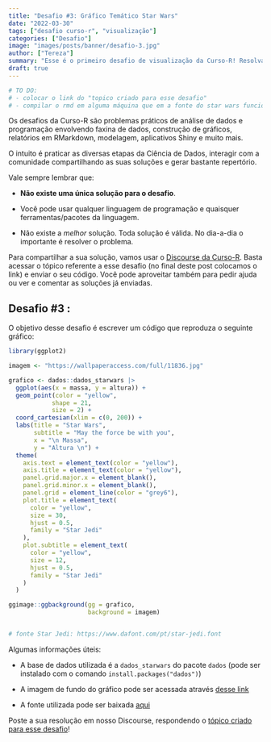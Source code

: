 ```yaml
---
title: "Desafio #3: Gráfico Temático Star Wars"
date: "2022-03-30"
tags: ["desafio curso-r", "visualização"]
categories: ["Desafio"]
image: "images/posts/banner/desafio-3.jpg"
author: ["Tereza"]
summary: "Esse é o primeiro desafio de visualização da Curso-R! Resolva-o e poste a sua solução em nosso Discourse!"
draft: true
---
```


```r
# TO DO: 
# - colocar o link do "topico criado para esse desafio"
# - compilar o rmd em alguma máquina que em a fonte do star wars funcione
```


Os desafios da Curso-R são problemas práticos de análise de dados e programação envolvendo faxina de dados, construção de gráficos, relatórios em RMarkdown, modelagem, aplicativos Shiny e muito mais. 

O intuito é praticar as diversas etapas da Ciência de Dados, interagir com a comunidade compartilhando as suas soluções e gerar bastante repertório.

Vale sempre lembrar que:

- **Não existe uma única solução para o desafio**.

- Você pode usar qualquer linguagem de programação e quaisquer ferramentas/pacotes da linguagem.

- Não existe a *melhor* solução. Toda solução é válida. No dia-a-dia o importante é resolver o problema.

Para compartilhar a sua solução, vamos usar o [Discourse da Curso-R](https://discourse.curso-r.com/). Basta acessar o tópico referente a esse desafio (no final deste post colocamos o link) e enviar o seu código. Você pode aproveitar também para pedir ajuda ou ver e comentar as soluções já enviadas.

## Desafio #3 : 

O objetivo desse desafio é escrever um código que reproduza o seguinte gráfico:

```r
library(ggplot2)

imagem <- "https://wallpaperaccess.com/full/11836.jpg"

grafico <- dados::dados_starwars |> 
  ggplot(aes(x = massa, y = altura)) +
  geom_point(color = "yellow",
            shape = 21,
            size = 2) +
  coord_cartesian(xlim = c(0, 200)) +
  labs(title = "Star Wars", 
       subtitle = "May the force be with you",
       x = "\n Massa",
       y = "Altura \n") +
  theme(
    axis.text = element_text(color = "yellow"),
    axis.title = element_text(color = "yellow"),
    panel.grid.major.x = element_blank(),
    panel.grid.minor.x = element_blank(),
    panel.grid = element_line(color = "grey6"),
    plot.title = element_text(
      color = "yellow",
      size = 30,
      hjust = 0.5,
      family = "Star Jedi"
    ),
    plot.subtitle = element_text(
      color = "yellow",
      size = 12,
      hjust = 0.5,
      family = "Star Jedi"
    )
  ) 

ggimage::ggbackground(gg = grafico,
                      background = imagem)


# fonte Star Jedi: https://www.dafont.com/pt/star-jedi.font

```

Algumas informações úteis:

- A base de dados utilizada é a `dados_starwars` do pacote `dados` (pode ser instalado com o comando `install.packages("dados")`)

- A imagem de fundo do gráfico pode ser acessada através [desse link]("https://wallpaperaccess.com/full/11836.jpg")

- A fonte utilizada pode ser baixada [aqui](https://www.dafont.com/pt/star-jedi.font)

Poste a sua resolução em nosso Discourse, respondendo o [tópico criado para esse desafio]()! 

